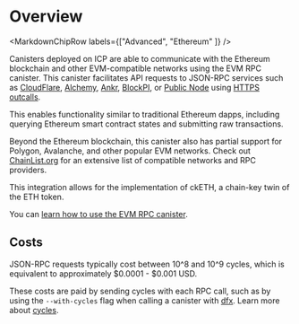 
# Overview

<MarkdownChipRow labels={["Advanced", "Ethereum" ]} />


Canisters deployed on ICP are able to communicate with the Ethereum blockchain and other EVM-compatible networks using the EVM RPC canister. This canister facilitates API requests to JSON-RPC services such as [CloudFlare](https://www.cloudflare.com/en-gb/web3/), [Alchemy](https://www.alchemy.com/), [Ankr](https://www.ankr.com/), [BlockPI](https://blockpi.io/), or [Public Node](https://www.publicnode.com/) using [HTTPS outcalls](https://internetcomputer.org/https-outcalls).

This enables functionality similar to traditional Ethereum dapps, including querying Ethereum smart contract states and submitting raw transactions.

Beyond the Ethereum blockchain, this canister also has partial support for Polygon, Avalanche, and other popular EVM networks. Check out [ChainList.org](https://chainlist.org/?testnets=true) for an extensive list of compatible networks and RPC providers.

This integration allows for the implementation of ckETH, a chain-key twin of the ETH token.

You can [learn how to use the EVM RPC canister](evm-rpc.mdx).

## Costs

JSON-RPC requests typically cost between 10^8 and 10^9 cycles, which is equivalent to approximately $0.0001 - $0.001 USD.

These costs are paid by sending cycles with each RPC call, such as by using the `--with-cycles` flag when calling a canister with [dfx](https://internetcomputer.org/docs/current/developer-docs/developer-tools/cli-tools/cli-reference/dfx-canister#dfx-canister-call). Learn more about [cycles](/docs/current/developer-docs/gas-cost).

